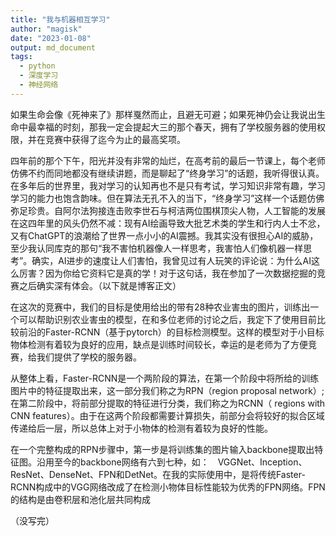 ```yaml
---
title: "我与机器相互学习"
author: "magisk"
date: "2023-01-08"
output: md_document
tags:
  - python
  - 深度学习
  - 神经网络
---
```


<!--more-->
如果生命会像《死神来了》那样戛然而止，且避无可避；如果死神仍会让我说出生命中最幸福的时刻，那我一定会提起大三的那个春天，拥有了学校服务器的使用权限，并在竞赛中获得了迄今为止的最高奖项。


























四年前的那个下午，阳光并没有非常的灿烂，在高考前的最后一节课上，每个老师仿佛不约而同地都没有继续讲题，而是聊起了“终身学习”的话题，我听得很认真。在多年后的世界里，我对学习的认知再也不是只有考试，学习知识非常有趣，学习学习的能力也饱含韵味。但在算法无孔不入的当下，“终身学习”这样一个话题仿佛弥足珍贵。自阿尔法狗接连击败李世石与柯洁两位围棋顶尖人物，人工智能的发展在这四年里的风头仍然不减：现有AI绘画导致大批艺术类的学生和行内人士不忿，又有ChatGPT的浪潮给了世界一点小小的AI震撼。我其实没有很担心AI的威胁，至少我认同库克的那句“我不害怕机器像人一样思考，我害怕人们像机器一样思考”。确实，AI进步的速度让人们害怕，我曾见过有人玩笑的评论说：为什么AI这么厉害？因为你给它资料它是真的学！对于这句话，我在参加了一次数据挖掘的竞赛之后确实深有体会。（以下就是博客正文）

在这次的竞赛中，我们的目标是使用给出的带有28种农业害虫的图片，训练出一个可以帮助识别农业害虫的模型，在和多位老师的讨论之后，我定下了使用目前比较前沿的Faster-RCNN（基于pytorch）的目标检测模型。这样的模型对于小目标物体检测有着较为良好的应用，缺点是训练时间较长，幸运的是老师为了方便竞赛，给我们提供了学校的服务器。

从整体上看，Faster-RCNN是一个两阶段的算法，在第一个阶段中将所给的训练图片中的特征提取出来，这一部分我们称之为RPN（region proposal network）;在第二阶段中，将前部分提取的特征进行分类，我们称之为RCNN（ regions with CNN features）。由于在这两个阶段都需要计算损失，前部分会将较好的拟合区域传递给后一层，所以总体上对于小物体的检测有着较为良好的性能。

在一个完整构成的RPN步骤中，第一步是将训练集的图片输入backbone提取出特征图。沿用至今的backbone网络有六到七种，如：　VGGNet、Inception、ResNet、DenseNet、FPN和DetNet。在我的实际使用中，是将传统Faster-RCNN构成中的VGG网络改成了在检测小物体目标性能较为优秀的FPN网络。FPN的结构是由卷积层和池化层共同构成

（没写完）